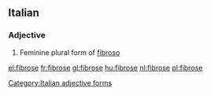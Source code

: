 ==Italian==

===Adjective===
{{head|it}} {{g|f}}

# Feminine plural form of [[fibroso]]
[[Category:Italian adjective forms]]

[[el:fibrose]]
[[fr:fibrose]]
[[gl:fibrose]]
[[hu:fibrose]]
[[nl:fibrose]]
[[pl:fibrose]]